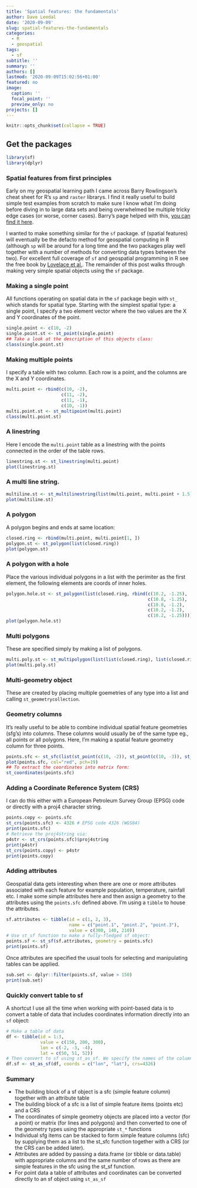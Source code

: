 ```yaml
---
title: 'Spatial features: the fundamentals'
author: Dave Leedal
date: '2020-09-09'
slug: spatial-features-the-fundamentals
categories:
  - R
  - geospatial
tags:
  - sf
subtitle: ''
summary: ''
authors: []
lastmod: '2020-09-09T15:02:56+01:00'
featured: no
image:
  caption: ''
  focal_point: ''
  preview_only: no
projects: []
---
```


```r
knitr::opts_chunk$set(collapse = TRUE)
```

## Get the packages
```r
library(sf)
library(dplyr)
```

### Spatial features from first principles

Early on my geospatial learning path I came across Barry Rowlingson's cheat sheet for R's `sp` and `raster` librarys. I find it really useful to build simple test examples from scratch to make sure I know what I'm doing before diving in to  large data sets and being overwhelmed be multiple tricky edge cases (or worse, corner cases). Barry's page helped with this, [you can find it here](https://www.maths.lancs.ac.uk/~rowlings/Teaching/UseR2012/cheatsheet.html).

I wanted to make something similar for the `sf` package. sf (spatial features) will eventually be the defacto method for geospatial computing in R (although `sp` will be around for a long time and the two packages play well together with a number of methods for converting data types between the two). For excellent full coverage of `sf` and geospatial programming in R see the free book by [Lovelace et al.](https://geocompr.robinlovelace.net/).
The remainder of this post walks through making very simple spatial objects using the `sf` package.

### Making a single point
All functions operating on spatial data in the `sf` package begin with `st_` which stands for spatial type. Starting with the simplest spatial type: a single point, I specify a two element vector where the two values are the X and Y coordinates of the point.
```r
single.point <- c(10, -2)
single.point.st <- st_point(single.point)
## Take a look at the description of this objects class:
class(single.point.st)
```

### Making multiple points
I specify a table with two column. Each row is a point, and the columns are the X and Y coordinates.
```r
multi.point <- rbind(c(10, -2),
                     c(11, -2),
                     c(11, -1),
                     c(10, -1))
multi.point.st <- st_multipoint(multi.point)
class(multi.point.st)
```

### A linestring
Here I encode the `multi.point` table as a linestring with the points connected in the order of the table rows.
```r
linestring.st <- st_linestring(multi.point)
plot(linestring.st)
```

### A multi line string.
```r
multiline.st <- st_multilinestring(list(multi.point, multi.point + 1.5))
plot(multiline.st)
```

### A polygon
A polygon begins and ends at same location:
```r
closed.ring <- rbind(multi.point, multi.point[1, ])
polygon.st <- st_polygon(list(closed.ring))
plot(polygon.st)
```

### A polygon with a hole
Place the various individual polygons in a list with the perimiter as the first element, the following elements are coords of inner holes.
```r
polygon.hole.st <- st_polygon(list(closed.ring, rbind(c(10.2, -1.25),
                                                      c(10.8, -1.25),
                                                      c(10.8, -1.2),
                                                      c(10.2, -1.2),
                                                      c(10.2, -1.25))))
plot(polygon.hole.st)
```

### Multi polygons
These are specified simply by making a list of polygons.
```r
multi.poly.st <- st_multipolygon(list(list(closed.ring), list(closed.ring + 2)))
plot(multi.poly.st)
```

### Multi-geometry object
These are created by placing multiple goemetries of any type into a list and calling `st_geometrycollection`.

### Geometry columns
It's really useful to be able to combine individual spatial feature geometries (sfg's) into columns. These columns would usually be of the same type eg., all points or all polygons.
Here, I'm making a spatial feature geometry column for three points.
```r
points.sfc <- st_sfc(list(st_point(c(10, -2)), st_point(c(10, -3)), st_point(c(11, -2))))
plot(points.sfc, col="red", pch=19)
## To extract the coordinates into matrix form:
st_coordinates(points.sfc)
```

### Adding a Coordinate Reference System (CRS)
I can do this either with a European Petroleum Survey Group (EPSG) code or directly with a proj4 character string.
```r
points.copy <- points.sfc
st_crs(points.sfc) <- 4326 # EPSG code 4326 (WGS84)
print(points.sfc)
# Retrieve the proj4string via:
p4str <- st_crs(points.sfc)$proj4string
print(p4str)
st_crs(points.copy) <- p4str
print(points.copy)
```

### Adding attributes
Geospatial data gets interesting when there are one or more attributes associated with each feature for example population, temperature, rainfall etc.
I make some simple attributes here and then assign a geometry to the attributes using the `points.sfc` defined above. I'm using a `tibble` to house the attributes.
```r
sf.attributes <- tibble(id = c(1, 2, 3), 
                        name = c("point.1", "point.2", "point.3"),
                        value = c(300, 140, 210))
# Use st_sf function to make a fully-fledged sf object:
points.sf <- st_sf(sf.attributes, geometry = points.sfc)
print(points.sf)
```
Once attributes are specified the usual tools for selecting and manipulating tables can be applied.
```r
sub.set <- dplyr::filter(points.sf, value > 150)
print(sub.set)
```

### Quickly convert table to sf
A shortcut I use all the time when working with point-based data is to convert a table of data that includes coordinates information directly into an `sf` object:

```r
# Make a table of data
df <- tibble(id = 1:3,
             value = c(150, 200, 300),
             lon = c(-2, -3, -4),
             lat = c(50, 51, 52))
# Then convert to sf using st_as_sf. We specify the names of the columns containing the X and Y coordinates and can optionally specify the CRS at this stage.
df.sf <- st_as_sf(df, coords = c("lon", "lat"), crs=4326)
```

### Summary
* The building block of a sf object is a sfc (simple feature column) together with an attribute table
* The building block of a sfc is a list of simple feature items (points etc) and a CRS
* The coordinates of simple geometry objects are placed into a vector (for a point) or matrix (for lines and polygons) and then converted to one of the geometry types using the appropriate `st_*` functions
* Individual sfg items can be stacked to form simple feature columns (sfc) by supplying them as a list to the st_sfc function together with a CRS (or the CRS can be added later).
* Attributes are added by passing a data.frame (or tibble or data.table) with appropriate columns and the same number of rows as there are simple features in the sfc using the st_sf function.
* For point data a table of attributes and coordinates can be converted directly to an sf object using `st_as_sf`
